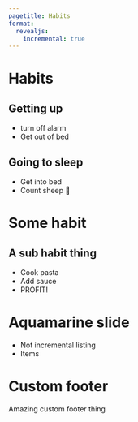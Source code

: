 ```yaml
---
pagetitle: Habits
format: 
  revealjs: 
    incremental: true
---
```


# Habits

## Getting up

- turn off alarm
- Get out of bed

## Going to sleep

- Get into bed
- Count sheep 🐑

# Some habit

## A sub habit thing

::: {.incremental}

- Cook pasta
- Add sauce
- PROFIT!

:::

# Aquamarine slide {background-color="aquamarine"}

::: {.nonincremental}
- Not incremental listing
- Items
:::

# Custom footer {background-color="red"}

::: footer
Amazing custom footer thing
:::
